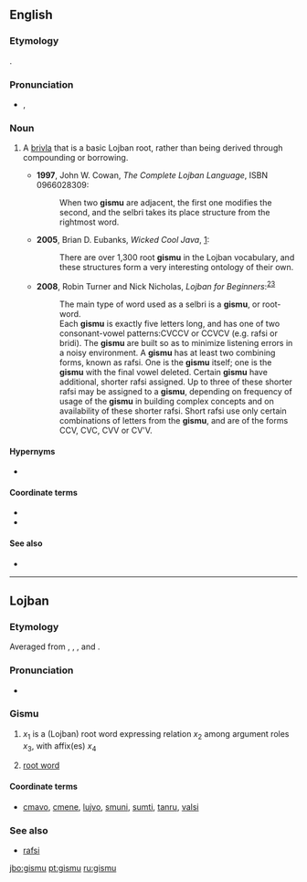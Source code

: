 ==English==
{{wikipedia|Lojban grammar}}

===Etymology===
{{etyl|jbo|en}} {{term|gismu|lang=jbo}}.

===Pronunciation===
* {{IPA|/ˈɡiːs.muː/}}, {{X-SAMPA|/"gi:smu:/}}

===Noun===
{{en-noun|gismu}}

# {{context|Lojban|_|grammar}} A [[brivla]] that is a basic Lojban root, rather than being derived through compounding or borrowing.
#* '''1997''', John W. Cowan, ''The Complete Lojban Language'', ISBN 0966028309:
#*: When two '''gismu''' are adjacent, the first one modifies the second, and the selbri takes its place structure from the rightmost word.
#* '''2005''', Brian D. Eubanks, ''Wicked Cool Java'', [http://books.google.com/books?vid=ISBN1593270615&id=diqHjRjMhW0C&pg=PA91&lpg=PA91&dq=gismu&sig=595_-1oi-rueN1aFqJhXGlYn9Fc]:
#*: There are over 1,300 root '''gismu''' in the Lojban vocabulary, and these structures form a very interesting ontology of their own.
#* '''2008''', Robin Turner and Nick Nicholas, ''Lojban for Beginners'':<sup>[http://jbotcan.org/docs/l4b/less2.html]</sup><sup>[http://www.lojban.org/tiki/tiki-index.php?page=Lojban%20Tutorial:%20Lesson%202]</sup>
#*: The main type of word used as a selbri is a '''gismu''', or root-word.
#*: Each '''gismu''' is exactly five letters long, and has one of two consonant-vowel patterns:CVCCV or CCVCV (e.g. rafsi or bridi). The '''gismu''' are built so as to minimize listening errors in a noisy environment. A '''gismu''' has at least two combining forms, known as rafsi. One is the '''gismu''' itself; one is the '''gismu''' with the final vowel deleted. Certain '''gismu''' have additional, shorter rafsi assigned. Up to three of these shorter rafsi may be assigned to a '''gismu''', depending on frequency of usage of the '''gismu''' in building complex concepts and on availability of these shorter rafsi. Short rafsi use only certain combinations of letters from the '''gismu''', and are of the forms CCV, CVC, CVV or CV'V.

====Hypernyms====
* {{l|en|brivla}}

====Coordinate terms====
* {{l|en|lujvo}}
* {{l|en|fu'ivla}}

====See also====
* {{l|en|rafsi}}

----

==Lojban==

===Etymology===
Averaged from {{etyl|cmn|jbo}} {{term|根源||source|lang=cmn|tr=gēnyuán}}, {{etyl|en|jbo}} {{term|base|lang=en}}, {{etyl|hi|jbo}} {{term|मूल||root|lang=hi|tr=mūl}}, and {{etyl|es|jbo}} {{term|raíz||root|lang=es}}.

===Pronunciation===
* {{IPA|/ˈɡismu/|lang=jbo}}

===Gismu===
{{jbo-gismu|gim|gi'u}}

# {{grammar|lang=jbo}} {{context|selbri}} ''x''<sub>1</sub> is a (Lojban) root word expressing relation ''x''<sub>2</sub> among argument roles ''x''<sub>3</sub>, with affix(es) ''x''<sub>4</sub>
# {{grammar|lang=jbo}} {{context|sumti}} [[root word]]

====Coordinate terms====
* {{sense|Lojban root word}} [[cmavo]], [[cmene]], [[lujvo]], [[smuni]], [[sumti]], [[tanru]], [[valsi]]

===See also===
* [[rafsi]]

[[jbo:gismu]]
[[pt:gismu]]
[[ru:gismu]]